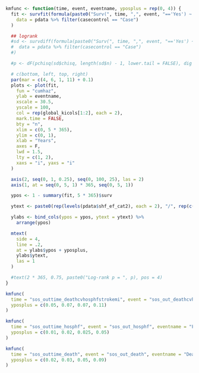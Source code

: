 ```r

kmfunc <- function(time, event, eventname, yposplus = rep(0, 4)) {
  fit <- survfit(formula(paste0("Surv(", time, ",", event, "=='Yes') ~ shf_ef_cat2 + sos_com_ra")),
    data = pdata %>% filter(casecontrol == "Case")
  )

  ## logrank
  #sd <- survdiff(formula(paste0("Surv(", time, ",", event, "=='Yes') ~ shf_ef_cat + sos_com_ra")),
  #  data = pdata %>% filter(casecontrol == "Case")
  #)

  #p <- dF(pchisq(sd$chisq, length(sd$n) - 1, lower.tail = FALSE), dig = 3, p = TRUE)

  # c(bottom, left, top, right)
  par(mar = c(4, 6, 1, 11) + 0.1)
  plots <- plot(fit,
    fun = "cumhaz",
    ylab = eventname,
    xscale = 30.5,
    yscale = 100,
    col = rep(global_kicols[1:2], each = 2),
    mark.time = FALSE,
    bty = "n",
    xlim = c(0, 5 * 365),
    ylim = c(0, 1),
    xlab = "Years",
    axes = F,
    lwd = 1.5,
    lty = c(1, 2),
    xaxs = "i", yaxs = "i"
  )

  axis(2, seq(0, 1, 0.25), seq(0, 100, 25), las = 2)
  axis(1, at = seq(0, 5, 1) * 365, seq(0, 5, 1))

  ypos <- 1 - summary(fit, 5 * 365)$surv

  ytext <- paste0(rep(levels(pdata$shf_ef_cat2), each = 2), "/", rep(c("No RA", "RA"), 2))

  ylabs <- bind_cols(ypos = ypos, ytext = ytext) %>%
    arrange(ypos)

  mtext(
    side = 4,
    line = .2,
    at = ylabs$ypos + yposplus,
    ylabs$ytext,
    las = 1
  )

  #text(2 * 365, 0.75, paste0("Log-rank p = ", p), pos = 4)
}
```

```r
kmfunc(
  time = "sos_outtime_deathcvhosphfstrokemi", event = "sos_out_deathcvhosphfstrokemi", eventname = "CVD/First HF/stroke/MI hospitalization (%)",
  yposplus = c(0.05, 0.07, 0.07, 0.11)
)
```

```r
kmfunc(
  time = "sos_outtime_hosphf", event = "sos_out_hosphf", eventname = "First HF hospitalization (%)",
  yposplus = c(0.01, 0.02, 0.025, 0.05)
)
```

```r
kmfunc(
  time = "sos_outtime_death", event = "sos_out_death", eventname = "Death (%)",
  yposplus = c(0.02, 0.03, 0.05, 0.09)
)
```
